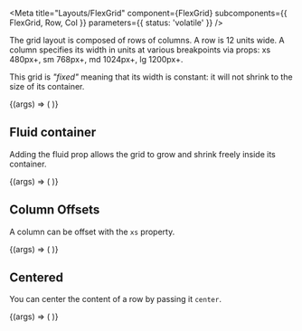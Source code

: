 

<Meta
  title="Layouts/FlexGrid"
  component={FlexGrid}
  subcomponents={{ FlexGrid, Row, Col }}
  parameters={{ status: 'volatile' }}
/>

The grid layout is composed of rows of columns. A row is 12 units wide. A
column specifies its width in units at various breakpoints via props: xs
480px+, sm 768px+, md 1024px+, lg 1200px+.

This grid is _"fixed"_ meaning that its width is constant: it will
not shrink to the size of its container.

<Canvas>
  <Story name="Fixed Grid Default">
    {(args) => (
      <FlexGrid {...defaultGridProps} fluid>
        <Row>
          <Col xs={12} sm={3} md={2} lg={1}>
            <Box />
          </Col>
          <Col xs={6} sm={6} md={8} lg={10}>
            <Box />
          </Col>
          <Col xs={6} sm={3} md={2} lg={1}>
            <Box />
          </Col>
        </Row>
        <Row>
          <Col xs={12} sm={2}>
            <Box />
          </Col>
          <Col xs={12} sm={2}>
            <Box />
          </Col>
          <Col xs={12} sm={2}>
            <Box />
          </Col>
          <Col xs={12} sm={2}>
            <Box />
          </Col>
          <Col xs={12} sm={2}>
            <Box />
          </Col>
          <Col xs={12} sm={2}>
            <Box />
          </Col>
        </Row>
      </FlexGrid>
    )}
  </Story>
</Canvas>

<Props of={FlexGrid} />

## Fluid container

Adding the fluid prop allows the grid to grow and shrink freely inside its
container.

<Canvas>
  <Story name="Fluid Container">
    {(args) => (
      <FlexGrid {...defaultGridProps} fluid>
        <Row>
          <Col xs={12} sm={3} md={2} lg={1}>
            <Box />
          </Col>
          <Col xs={6} sm={6} md={8} lg={10}>
            <Box />
          </Col>
          <Col xs={6} sm={3} md={2} lg={1}>
            <Box />
          </Col>
        </Row>
        <Row>
          <Col xs={12} sm={2}>
            <Box />
          </Col>
          <Col xs={12} sm={2}>
            <Box />
          </Col>
          <Col xs={12} sm={2}>
            <Box />
          </Col>
          <Col xs={12} sm={2}>
            <Box />
          </Col>
          <Col xs={12} sm={2}>
            <Box />
          </Col>
          <Col xs={12} sm={2}>
            <Box />
          </Col>
        </Row>
      </FlexGrid>
    )}
  </Story>
</Canvas>

## Column Offsets

A column can be offset with the `xs` property.

<Canvas>
  <Story name="Column Offsets">
    {(args) => (
      <FlexGrid fluid {...defaultGridProps}>
        <Row>
          <Col xsOffset={11} xs={1}>
            <Box />
          </Col>
          <Col xsOffset={10} xs={2}>
            <Box />
          </Col>
          <Col xsOffset={9} xs={3}>
            <Box />
          </Col>
          <Col xsOffset={8} xs={4}>
            <Box />
          </Col>
          <Col xsOffset={7} xs={5}>
            <Box />
          </Col>
          <Col xsOffset={6} xs={6}>
            <Box />
          </Col>
          <Col xsOffset={5} xs={7}>
            <Box />
          </Col>
          <Col xsOffset={4} xs={8}>
            <Box />
          </Col>
          <Col xsOffset={3} xs={9}>
            <Box />
          </Col>
          <Col xsOffset={2} xs={10}>
            <Box />
          </Col>
          <Col xsOffset={1} xs={11}>
            <Box />
          </Col>
        </Row>
      </FlexGrid>
    )}
  </Story>
</Canvas>

## Centered

You can center the content of a row by passing it `center`.

<Canvas>
  <Story name="Centered">
    {(args) => (
      <FlexGrid fluid {...defaultGridProps}>
        <Row>
          <Col xs={12}>
            <Row center="xs">
              <Col xs={6}>
                <Box />
              </Col>
            </Row>
          </Col>
        </Row>
      </FlexGrid>
    )}
  </Story>
</Canvas>
